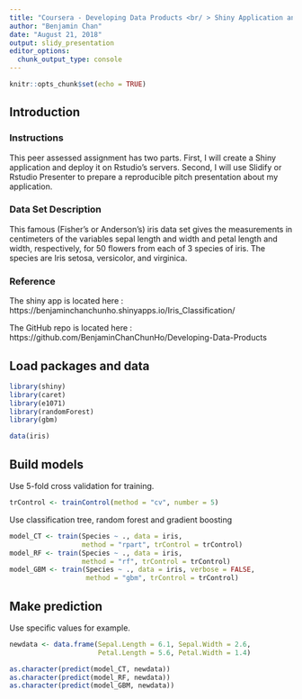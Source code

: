 ```yaml
---
title: "Coursera - Developing Data Products <br/ > Shiny Application and Reproducible Pitch"
author: "Benjamin Chan"
date: "August 21, 2018"
output: slidy_presentation
editor_options: 
  chunk_output_type: console
---
```


```r
knitr::opts_chunk$set(echo = TRUE)
```

## Introduction

### Instructions
This peer assessed assignment has two parts. First, I will create a Shiny application and deploy it on Rstudio's servers. Second, I will use Slidify or Rstudio Presenter to prepare a reproducible pitch presentation about my application.

### Data Set Description
This famous (Fisher's or Anderson's) iris data set gives the measurements in centimeters of the variables sepal length and width and petal length and width, respectively, for 50 flowers from each of 3 species of iris. The species are Iris setosa, versicolor, and virginica.

### Reference
The shiny app is located here :  https://benjaminchanchunho.shinyapps.io/Iris_Classification/

The GitHub repo is located here : 
https://github.com/BenjaminChanChunHo/Developing-Data-Products

## Load packages and data
```r
library(shiny)
library(caret)
library(e1071)
library(randomForest)
library(gbm)

data(iris)
```

## Build models
Use 5-fold cross validation for training.
```r
trControl <- trainControl(method = "cv", number = 5)
```

Use classification tree, random forest and gradient boosting
```r
model_CT <- train(Species ~ ., data = iris,  
                  method = "rpart", trControl = trControl)
model_RF <- train(Species ~ ., data = iris,  
                  method = "rf", trControl = trControl)
model_GBM <- train(Species ~ ., data = iris, verbose = FALSE,
                   method = "gbm", trControl = trControl)
```

## Make prediction
Use specific values for example.
```r
newdata <- data.frame(Sepal.Length = 6.1, Sepal.Width = 2.6,
                      Petal.Length = 5.6, Petal.Width = 1.4)
```

```r
as.character(predict(model_CT, newdata))
as.character(predict(model_RF, newdata))
as.character(predict(model_GBM, newdata))
```
